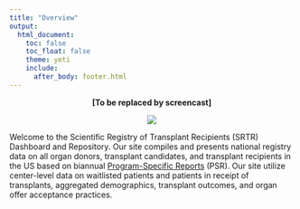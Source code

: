 ```yaml
---
title: "Overview"
output: 
  html_document:
    toc: false
    toc_float: false
    theme: yeti
    include:
      after_body: footer.html
---
```



<center>
**[To be replaced by screencast]**


![](./img/demographics_summary.png) 
</center>

Welcome to the Scientific Registry of Transplant Recipients (SRTR) Dashboard and Repository. Our site compiles and presents national registry data on all organ donors, transplant candidates, and transplant recipients in the US based on biannual [Program-Specific Reports](https://www.srtr.org/reports/program-specific-reports/) (PSR). Our site utilize center-level data on waitlisted patients and patients in receipt of transplants, aggregated demographics, transplant outcomes, and organ offer acceptance practices. 
